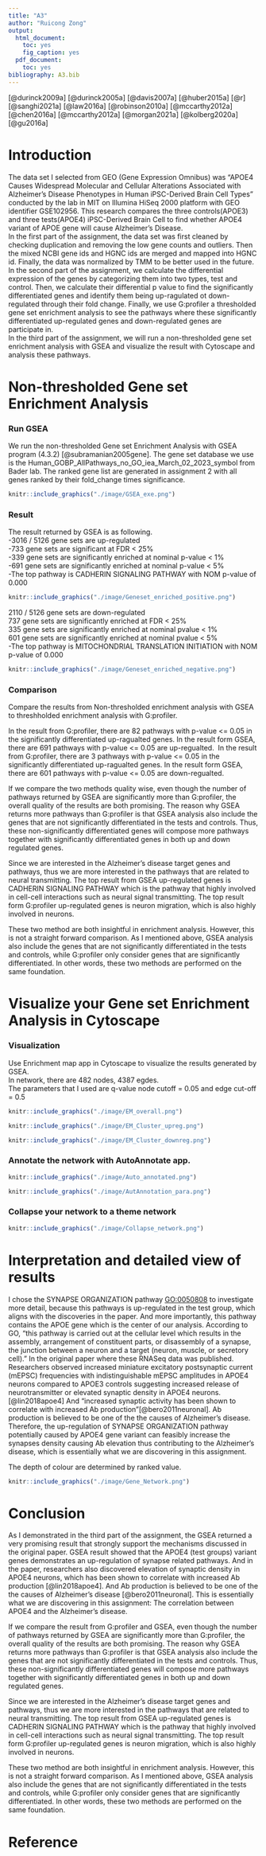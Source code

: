 ```yaml
---
title: "A3"
author: "Ruicong Zong"
output:
  html_document:
    toc: yes
    fig_caption: yes
  pdf_document:
    toc: yes
bibliography: A3.bib
---
```

[@durinck2009a]
[@durinck2005a]
[@davis2007a]
[@huber2015a]
[@r]
[@sanghi2021a]
[@law2016a]
[@robinson2010a]
[@mccarthy2012a]
[@chen2016a]
[@mccarthy2012a]
[@morgan2021a]
[@kolberg2020a]
[@gu2016a]

# Introduction 
The data set I selected from GEO (Gene Expression Omnibus) was "APOE4 Causes Widespread Molecular and Cellular Alterations Associated with Alzheimer's Disease Phenotypes in Human iPSC-Derived Brain Cell Types" conducted by the lab in MIT on Illumina HiSeq 2000 platform with GEO identifier GSE102956. This research compares the three controls(APOE3) and three tests(APOE4) iPSC-Derived Brain Cell to find whether APOE4 variant of APOE gene will cause Alzheimer's Disease. \
In the first part of the assignment, the data set was first cleaned by checking duplication and removing the low gene counts and outliers. Then the mixed NCBI gene ids and HGNC ids are merged and mapped into HGNC id. Finally, the data was normalized by TMM to be better used in the future.\
In the second part of the assignment, we calculate the differential expression of the genes by categorizing them into two types, test and control. Then, we calculate their differential p value to find the significantly differentiated genes and identify them being up-ragulated ot down-regulated through their fold change. Finally, we use G:profiler a thresholded gene set enrichment analysis to see the pathways where these significantly differentiated up-regulated genes and down-regulated genes are participate in. \
In the third part of the assignment, we will run a non-thresholded gene set enrichment analysis with GSEA and visualize the result with Cytoscape and analysis these pathways.  

# Non-thresholded Gene set Enrichment Analysis

### Run GSEA
We run the non-thresholded Gene set Enrichment Analysis with GSEA program (4.3.2) [@subramanian2005gene]. The gene set database we use is the Human_GOBP_AllPathways_no_GO_iea_March_02_2023_symbol from Bader lab. The ranked gene list are generated in assignment 2 with all genes ranked by their fold_change times significance. \
```r
knitr::include_graphics("./image/GSEA_exe.png")
```

### Result
The result returned by GSEA is as following. \
-3016 / 5126 gene sets are up-regulated \
-733 gene sets are significant at FDR < 25%\
-339 gene sets are significantly enriched at nominal p-value < 1%\
-691 gene sets are significantly enriched at nominal p-value < 5% \
-The top pathway is CADHERIN SIGNALING PATHWAY with NOM p-value of 0.000\
```r
knitr::include_graphics("./image/Geneset_enriched_positive.png")
```

2110 / 5126 gene sets are down-regulated\
737 gene sets are significantly enriched at FDR < 25%\
335 gene sets are significantly enriched at nominal pvalue < 1%\
601 gene sets are significantly enriched at nominal pvalue < 5%\
-The top pathway is MITOCHONDRIAL TRANSLATION INITIATION with NOM p-value of 0.000\
```r
knitr::include_graphics("./image/Geneset_enriched_negative.png")
```

### Comparison
Compare the results from Non-thresholded enrichment analysis with GSEA to threshholded enrichment analysis with G:profiler.\ 

In the result from G:profiler, there are 82 pathways with p-value <= 0.05 in the significantly differentiated up-ragualted genes. In the result form GSEA, there are 691 pathways with p-value <= 0.05 are up-regualted.\ 
In the result from G:profiler, there are 3 pathways with p-value <= 0.05 in the significantly differentiated up-ragualted genes. In the result form GSEA, there are 601 pathways with p-value <= 0.05 are down-regualted.\ 

If we compare the two methods quality wise, even though the number of pathways returned by GSEA are significantly more than G:profiler, the overall quality of the results are both promising. The reason why GSEA returns more pathways than G:profiler is that GSEA analysis also include the genes that are not significantly differentiated in the tests and controls. Thus, these non-significantly differentiated genes will compose more pathways together with significantly differentiated genes in both up and down regulated genes.\ 

Since we are interested in the Alzheimer's disease target genes and pathways, thus we are more interested in the pathways that are related to neural transmitting. The top result from GSEA up-regulated genes is CADHERIN SIGNALING PATHWAY which is the pathway that highly involved in cell-cell interactions such as neural signal transmitting. The top result form G:profiler up-regulated genes is neuron migration, which is also highly involved in neurons. \ 

These two method are both insightful in enrichment analysis. However, this is not a straight forward comparison. As I mentioned above, GSEA analysis also include the genes that are not significantly differentiated in the tests and controls, while G:profiler only consider genes that are significantly differentiated. In other words, these two methods are performed on the same foundation. 

# Visualize your Gene set Enrichment Analysis in Cytoscape
### Visualization 
Use Enrichment map app in Cytoscape to visualize the results generated by GSEA.\
In network, there are 482 nodes, 4387 egdes. \
The parameters that I used are q-value node cutoff = 0.05 and edge cut-off = 0.5 

```r
knitr::include_graphics("./image/EM_overall.png")
```


```r
knitr::include_graphics("./image/EM_Cluster_upreg.png")
```

```r
knitr::include_graphics("./image/EM_Cluster_downreg.png")
```

### Annotate the network with AutoAnnotate app.  
```r
knitr::include_graphics("./image/Auto_annotated.png")
```
```r
knitr::include_graphics("./image/AutAnnotation_para.png")
```

### Collapse your network to a theme network
```r
knitr::include_graphics("./image/Collapse_network.png")
```

# Interpretation and detailed view of results

I chose the SYNAPSE ORGANIZATION pathway [GO:0050808](https://www.ebi.ac.uk/QuickGO/term/GO:0050808) to investigate more detail, because this pathways is up-regulated in the test group, which aligns with the discoveries in the paper. And more importantly, this pathway contains the APOE gene which is the center of our analysis. According to GO, "this pathway is carried out at the cellular level which results in the assembly, arrangement of constituent parts, or disassembly of a synapse, the junction between a neuron and a target (neuron, muscle, or secretory cell)." In the original paper where these RNASeq data was published. Researchers observed increased miniature excitatory postsynaptic current (mEPSC) frequencies with indistinguishable mEPSC amplitudes in APOE4 neurons compared to APOE3 controls suggesting increased release of neurotransmitter or elevated synaptic density in APOE4 neurons.[@lin2018apoe4]  And "increased synaptic activity has been shown to correlate with increased Ab production"[@bero2011neuronal]. Ab production is believed to be one of the the causes of Alzheimer's disease. Therefore, the up-regulation of SYNAPSE ORGANIZATION pathway potentially caused by APOE4 gene variant can  feasibly increase the synapses density causing Ab elevation thus contributing to the  Alzheimer's disease, which is essentially what we are discovering in this assignment.   
  
The depth of colour are determined by ranked value. 
```r
knitr::include_graphics("./image/Gene_Network.png")
```
# Conclusion 

As I demonstrated in the third part of the assignment, the GSEA returned a very promising result that strongly support the mechanisms discussed in the original paper. GSEA result showed that the APOE4 (test groups) variant genes demonstrates an up-regulation of synapse related pathways. And in the paper, researchers also discovered elevation of synaptic density in APOE4 neurons, which has been shown to correlate with increased Ab production [@lin2018apoe4]. And Ab production is believed to be one of the the causes of Alzheimer's disease [@bero2011neuronal]. This is essentially what we are discovering in this assignment: The correlation between APOE4 and the Alzheimer's disease. \

If we compare the result from G:profiler and GSEA, even though the number of pathways returned by GSEA are significantly more than G:profiler, the overall quality of the results are both promising. The reason why GSEA returns more pathways than G:profiler is that GSEA analysis also include the genes that are not significantly differentiated in the tests and controls. Thus, these non-significantly differentiated genes will compose more pathways together with significantly differentiated genes in both up and down regulated genes.\ 

Since we are interested in the Alzheimer's disease target genes and pathways, thus we are more interested in the pathways that are related to neural transmitting. The top result from GSEA up-regulated genes is CADHERIN SIGNALING PATHWAY which is the pathway that highly involved in cell-cell interactions such as neural signal transmitting. The top result form G:profiler up-regulated genes is neuron migration, which is also highly involved in neurons. \ 

These two method are both insightful in enrichment analysis. However, this is not a straight forward comparison. As I mentioned above, GSEA analysis also include the genes that are not significantly differentiated in the tests and controls, while G:profiler only consider genes that are significantly differentiated. In other words, these two methods are performed on the same foundation. 

# Reference 
